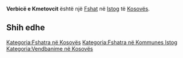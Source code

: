 {{Fshat në Kosovës
 | Emri                = Verbicë e Kmetovcit
| sqi_D_name = Verbicë e Kmetovcit
| sqi_D_FULL_NAME_RO = Verbicë e Kmetovcit
| sqi_D_FULL_NAME_ND_RO = Verbice e Kmetovcit
| sqi_D_SORT_NAME_RG = VERBICEEKMETOVCIT
| sqi_D_FULL_NAME_RG = Verbicë e Kmetovcit
| sqi_D_FULL_NAME_ND_RG = Verbice e Kmetovcit
| sqi_V_name = Vërbicë e Kmetofcit
| sqi_V_FULL_NAME_RO = Vërbicë e Kmetofcit Urbishte-a Verbica e Kmetofcit Vërbicë Verbicë Vërbicë e Kmetovcit
| sqi_V_FULL_NAME_ND_RO = Verbice e Kmetofcit Urbishte-a Verbica e Kmetofcit Verbice Verbice Verbice e Kmetovcit
| sqi_V_SORT_NAME_RG = VERBICEEKMETOFCIT URBISHTEA VERBICAEKMETOFCIT VERBICE VERBICE VERBICEEKMETOVCIT
| sqi_V_FULL_NAME_RG = Vërbicë e Kmetofcit Urbishte-a Verbica e Kmetofcit Vërbicë Verbicë Vërbicë e Kmetovcit
| sqi_V_FULL_NAME_ND_RG = Verbice e Kmetofcit Urbishte-a Verbica e Kmetofcit Verbice Verbice Verbice e Kmetovcit
| srp_N_name = Vrbica
| srp_N_FULL_NAME_RO = Vrbica
| srp_N_FULL_NAME_ND_RO = Vrbica
| srp_N_SORT_NAME_RG = VRBICA
| srp_N_FULL_NAME_RG = Vrbica
| srp_N_FULL_NAME_ND_RG = Vrbica
| srp_NS_name = Врбица
| srp_NS_FULL_NAME_RO = Врбица
| srp_NS_FULL_NAME_ND_RO = Врбица
| srp_NS_SORT_NAME_RG = ВРБИЦА
| srp_NS_FULL_NAME_RG = Врбица
| srp_NS_FULL_NAME_ND_RG = Врбица
| srp_V_name = Kmetovačka Vrbica
| srp_V_FULL_NAME_RO = Kmetovačka Vrbica
| srp_V_FULL_NAME_ND_RO = Kmetovacka Vrbica
| srp_V_SORT_NAME_RG = KMETOVACKAVRBICA
| srp_V_FULL_NAME_RG = Kmetovačka Vrbica
| srp_V_FULL_NAME_ND_RG = Kmetovacka Vrbica
| srp_VS_name = Кметовачка Врбица
| srp_VS_FULL_NAME_RO = Кметовачка Врбица
| srp_VS_FULL_NAME_ND_RO = Кметовачка Врбица
| srp_VS_SORT_NAME_RG = КМЕТОВАЧКАВРБИЦА
| srp_VS_FULL_NAME_RG = Кметовачка Врбица
| srp_VS_FULL_NAME_ND_RG = Кметовачка Врбица

 | Emri (Rasa dhanore) = 
 | Figura              = 
 | Shteti              = Kosovo
 | Komuna              = Istog
 | Kodi postar         = 
 | Sipërfaqja          = 

 | Popullsia           = 

 | Regj. i popullsisë  = 
 | Dend. e popullsisë  = 
 | Faqja zyrtare       = 
 <!--- Koordinatat ----> 
 | Gjerësia            = 42.4775
 | Gjatësia            = 21.525278
 | Lartësia            = 
}}
'''Verbicë e Kmetovcit''' është një [[Fshat]] në [[Istog]] të [[Kosovës]].

<!-- == Gjeografia == -->
<!-- == Historia == -->
<!-- == Demografia == -->
== Shih edhe ==
{{Komuna Istog}}
{{Kosovo-Administrata-Cung}}

[[Kategoria:Fshatra në Kosovës]]
[[Kategoria:Fshatra në Kommunes Istog]]
[[Kategoria:Vendbanime në Kosovës]]